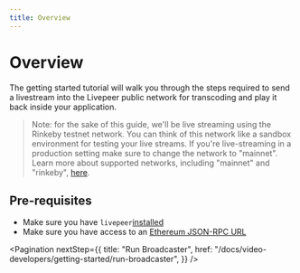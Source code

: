 ```yaml
---
title: Overview
---
```


# Overview

The getting started tutorial will walk you through the steps required to send a
livestream into the Livepeer public network for transcoding and play it back
inside your application.

> Note: for the sake of this guide, we'll be live streaming using the Rinkeby
> testnet network. You can think of this network like a sandbox environment for
> testing your live streams. If you're live-streaming in a production setting
> make sure to change the network to "mainnet". Learn more about supported
> networks, including "mainnet" and "rinkeby",
> [here](/docs/installation/connect-to-ethereum#supported-networks).

## Pre-requisites

- Make sure you have `livepeer`[installed](/docs/installation/install-livepeer)
- Make sure you have access to an
  [Ethereum JSON-RPC URL](/docs/installation/connect-to-ethereum)

<Pagination
  nextStep={{
    title: "Run Broadcaster",
    href: "/docs/video-developers/getting-started/run-broadcaster",
  }}
/>
